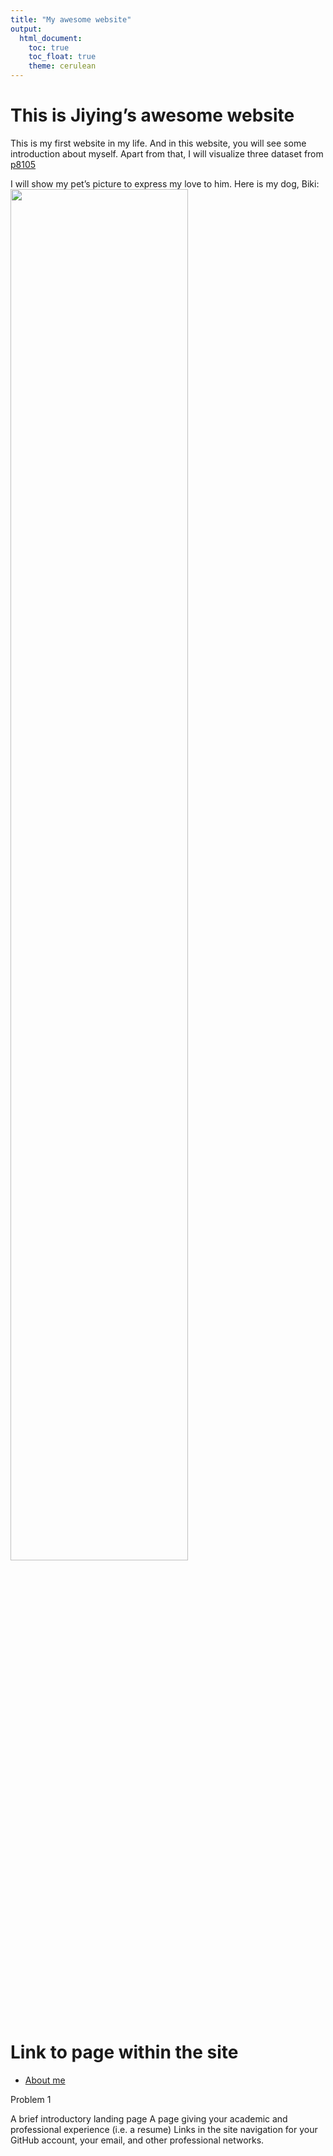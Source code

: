 ```yaml
---
title: "My awesome website"
output: 
  html_document:
    toc: true
    toc_float: true
    theme: cerulean
---
```


# This is Jiying's awesome website

This is my first website in my life. And in this website, you will see some introduction about myself. Apart from that, I will visualize three dataset from [p8105](https://p8105.com/)


I will show my pet's picture to express my love to him. Here is my dog, Biki:
<img src="image/biki.jpg" style="width:75%">


# Link to page within the site
* [About me](about.html)

Problem 1

A brief introductory landing page
A page giving your academic and professional experience (i.e. a resume)
Links in the site navigation for your GitHub account, your email, and other professional networks.


